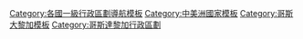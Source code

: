 {{Navbox
|name =哥斯达黎加省份
|title = {{flag|CRC}}[[哥斯达黎加行政区划|省份]]與[[哥斯大黎加郡級行政區列表|郡份]]列表
| state = {{{state|autocollapse}}}
| listclass = hlist
|image = [[File:Flag of Costa Rica (state).svg|45px|哥斯达黎加国旗]]
| group1 = [[File:Bandera de la Provincia de San José.svg|25px]] [[聖荷西省 (哥斯大黎加)|聖荷西省]]
| list1 =
* [[聖何塞縣]]
* [[埃斯卡蘇縣]]
* [[德桑帕拉多斯縣]]
* [[普里斯卡爾縣]]
* [[塔拉蘇縣]]
* [[阿塞里爾縣]]
* [[莫拉縣]]
* [[戈伊科切亞縣]]
* [[聖安娜縣]]
* [[阿拉胡埃利塔縣]]
* [[瓦斯克斯德科羅納多縣]]
* [[阿科斯塔縣]]
* [[蒂瓦斯縣]]
* [[莫拉維亞縣]]
* [[蒙特斯德奧卡縣]]
* [[圖魯巴雷斯縣]]
* [[多塔縣]]
* [[庫里達巴特縣]]
* [[佩雷斯塞萊東縣]]
* [[萊昂科爾特斯卡斯特羅縣]]
|group2 = {{nowrap|[[File:Bandera de la Provincia de Alajuela.svg|25px]] [[阿拉胡埃拉省]]}}
| list2 = 
* [[阿拉胡埃拉縣]]
* [[聖拉蒙縣]]
* [[格雷西亞縣]]
* [[聖馬特奧縣 (阿拉胡埃拉省)|聖馬特奧縣]]
* [[阿特納斯縣]]
* [[納蘭霍縣]]
* [[帕爾馬雷斯縣]]
* [[波阿斯縣]]
* [[奧羅蒂納縣]]
* [[聖卡洛斯縣]]
* [[薩爾塞羅縣]]
* [[瓦爾韋德韋加縣]]
* [[烏帕拉縣]]
* [[洛斯奇萊斯區]]
* [[瓜圖索縣]]
| group3 = [[File:Bandera de la Provincia de Cartago.svg|25px]] [[卡塔戈省]]
| list3 =
* [[卡塔戈縣]]
* [[帕拉伊索縣]]
* [[拉烏尼翁縣]]
* [[希梅內斯縣 (卡塔戈省)|希梅內斯縣]]
* [[圖里亞爾瓦縣]]
* [[阿爾瓦拉多縣]]
* [[奧雷亞穆諾縣]]
* [[埃爾瓜爾科縣]]
| group4 = [[File:Bandera de la Provincia de Heredia.svg|25px]] [[埃雷迪亚省]]
| list4 =
* [[埃雷迪亞縣]]
* [[巴爾瓦縣]]
* [[聖多明戈縣 (哥斯達黎加)|聖多明戈縣]]
* [[聖巴巴拉縣 (哥斯達黎加)|聖巴巴拉縣]]
* [[聖拉斐爾縣 (哥斯達黎加)|聖拉斐爾縣]]
* [[聖伊西德羅縣]]
* [[貝倫縣 (哥斯達黎加)|貝倫縣]]
* [[弗洛雷斯縣]]
* [[聖巴勃羅縣]]
* [[薩拉皮基縣]]
| group5 = [[File:Bandera de la Provincia de Guanacaste.svg|25px]] [[瓜纳卡斯特省]]
| list5 =
* [[利韋里亞縣]]
* [[尼科亞縣]]
* [[聖克魯斯縣 (哥斯達黎加)|聖克魯斯縣]]
* [[巴加塞斯縣]]
* [[卡里略縣]]
* [[卡尼亞斯縣]]
* [[阿班加雷斯縣]]
* [[蒂拉蘭縣]]
* [[南達尤雷縣]]
* [[拉克魯斯縣]]
* [[奧漢查縣]]
| group6 = [[File:Bandera de la Provincia de Puntarenas.svg|25px]] [[蓬塔雷纳斯省]]
| list6 =
* [[蓬塔雷納斯縣]]
* [[埃斯帕爾薩縣]]
* [[布埃諾斯艾雷斯縣]]
* [[蒙特斯德奧羅縣]]
* [[奧薩縣]]
* [[奎波斯縣]]
* [[戈爾菲托縣]]
* [[科托布魯斯縣]]
* [[帕里托縣]]
* [[科雷多雷斯縣]]
* [[加拉維托縣]]
| group7 = [[File:Bandera de la Provincia de Limón.svg|25px]] [[利蒙省]]
| list7 =
* [[利蒙縣]]
* [[波科西縣]]
* [[錫基雷斯縣]]
* [[塔拉曼卡縣]]
* [[馬蒂納縣]]
* [[瓜西莫縣]]
}}<noinclude>

[[Category:各國一級行政區劃導航模板]]
[[Category:中美洲國家模板]]
[[Category:哥斯大黎加模板]]
[[Category:哥斯達黎加行政區劃]]
</noinclude>